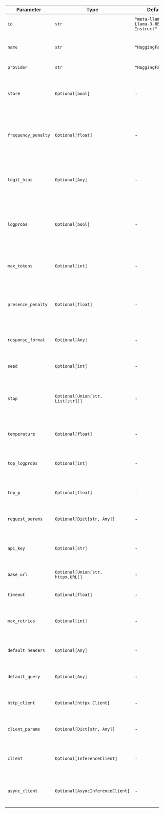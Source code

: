 | Parameter           | Type                              | Default                                 | Description                                                              |
| ------------------- | --------------------------------- | --------------------------------------- | ------------------------------------------------------------------------ |
| `id`                | `str`                             | `"meta-llama/Meta-Llama-3-8B-Instruct"` | The id of the HuggingFace model to use.                                  |
| `name`              | `str`                             | `"HuggingFaceChat"`                     | The name of this chat model instance.                                    |
| `provider`          | `str`                             | `"HuggingFace"`                         | The provider of the model.                                               |
| `store`             | `Optional[bool]`                  | -                                       | Whether or not to store the output of this chat completion request.      |
| `frequency_penalty` | `Optional[float]`                 | -                                       | Penalizes new tokens based on their frequency in the text so far.        |
| `logit_bias`        | `Optional[Any]`                   | -                                       | Modifies the likelihood of specified tokens appearing in the completion. |
| `logprobs`          | `Optional[bool]`                  | -                                       | Include the log probabilities on the logprobs most likely tokens.        |
| `max_tokens`        | `Optional[int]`                   | -                                       | The maximum number of tokens to generate in the chat completion.         |
| `presence_penalty`  | `Optional[float]`                 | -                                       | Penalizes new tokens based on whether they appear in the text so far.    |
| `response_format`   | `Optional[Any]`                   | -                                       | An object specifying the format that the model must output.              |
| `seed`              | `Optional[int]`                   | -                                       | A seed for deterministic sampling.                                       |
| `stop`              | `Optional[Union[str, List[str]]]` | -                                       | Up to 4 sequences where the API will stop generating further tokens.     |
| `temperature`       | `Optional[float]`                 | -                                       | Controls randomness in the model's output.                               |
| `top_logprobs`      | `Optional[int]`                   | -                                       | How many log probability results to return per token.                    |
| `top_p`             | `Optional[float]`                 | -                                       | Controls diversity via nucleus sampling.                                 |
| `request_params`    | `Optional[Dict[str, Any]]`        | -                                       | Additional parameters to include in the request.                         |
| `api_key`           | `Optional[str]`                   | -                                       | The Access Token for authenticating with HuggingFace.                    |
| `base_url`          | `Optional[Union[str, httpx.URL]]` | -                                       | The base URL for API requests.                                           |
| `timeout`           | `Optional[float]`                 | -                                       | The timeout for API requests.                                            |
| `max_retries`       | `Optional[int]`                   | -                                       | The maximum number of retries for failed requests.                       |
| `default_headers`   | `Optional[Any]`                   | -                                       | Default headers to include in all requests.                              |
| `default_query`     | `Optional[Any]`                   | -                                       | Default query parameters to include in all requests.                     |
| `http_client`       | `Optional[httpx.Client]`          | -                                       | An optional pre-configured HTTP client.                                  |
| `client_params`     | `Optional[Dict[str, Any]]`        | -                                       | Additional parameters for client configuration.                          |
| `client`            | `Optional[InferenceClient]`       | -                                       | The HuggingFace Hub Inference client instance.                           |
| `async_client`      | `Optional[AsyncInferenceClient]`  | -                                       | The asynchronous HuggingFace Hub client instance.                        |
